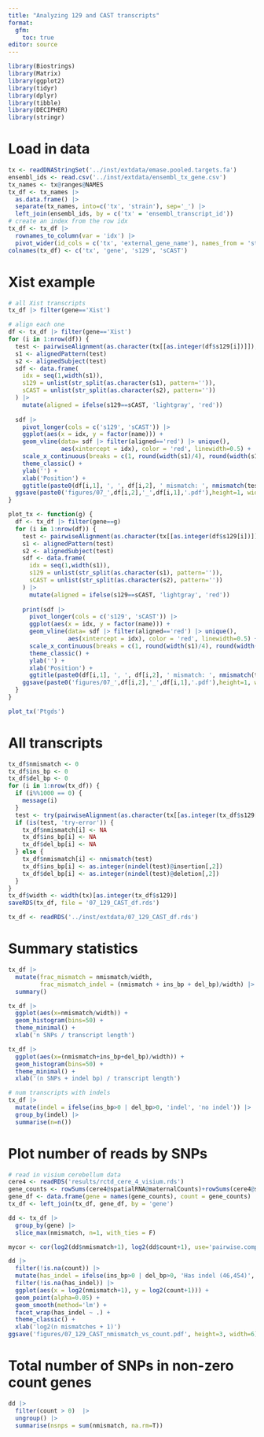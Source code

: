 ```yaml
---
title: "Analyzing 129 and CAST transcripts"
format: 
  gfm:
    toc: true
editor: source
---
```



```r
library(Biostrings)
library(Matrix)
library(ggplot2)
library(tidyr)
library(dplyr)
library(tibble)
library(DECIPHER)
library(stringr)
```

# Load in data

```r
tx <- readDNAStringSet('../inst/extdata/emase.pooled.targets.fa')
ensembl_ids <- read.csv('../inst/extdata/ensembl_tx_gene.csv')
tx_names <- tx@ranges@NAMES
tx_df <- tx_names |> 
  as.data.frame() |>
  separate(tx_names, into=c('tx', 'strain'), sep='_') |>
  left_join(ensembl_ids, by = c('tx' = 'ensembl_transcript_id'))
# create an index from the row idx 
tx_df <- tx_df |> 
  rownames_to_column(var = 'idx') |>
  pivot_wider(id_cols = c('tx', 'external_gene_name'), names_from = 'strain', values_from='idx')
colnames(tx_df) <- c('tx', 'gene', 's129', 'sCAST')
```

# Xist example

```r
# all Xist transcripts
tx_df |> filter(gene=='Xist')
```

```r
# align each one
df <- tx_df |> filter(gene=='Xist')
for (i in 1:nrow(df)) {
  test <- pairwiseAlignment(as.character(tx[[as.integer(df$s129[i])]]), as.character(tx[[as.integer(df$sCAST[i])]]))
  s1 <- alignedPattern(test)
  s2 <- alignedSubject(test)
  sdf <- data.frame(
    idx = seq(1,width(s1)),
    s129 = unlist(str_split(as.character(s1), pattern='')),
    sCAST = unlist(str_split(as.character(s2), pattern=''))
  ) |>
    mutate(aligned = ifelse(s129==sCAST, 'lightgray', 'red')) 
  
  sdf |>
    pivot_longer(cols = c('s129', 'sCAST')) |>
    ggplot(aes(x = idx, y = factor(name))) +
    geom_vline(data= sdf |> filter(aligned=='red') |> unique(),
               aes(xintercept = idx), color = 'red', linewidth=0.5) +
    scale_x_continuous(breaks = c(1, round(width(s1)/4), round(width(s1)/2), round(width(s1)/4*3), width(s1)), labels = c(1, round(width(s1)/4), round(width(s1)/2), round(width(s1)/4*3), width(s1)), limits = c(1, width(s1))) +
    theme_classic() +
    ylab('') +
    xlab('Position') +
    ggtitle(paste0(df[i,1], ', ', df[i,2], ' mismatch: ', nmismatch(test), '; ins: ', as.integer(nindel(test)@insertion[,2]), 'bp; del:', as.integer(nindel(test)@deletion[,2]), 'bp'))
  ggsave(paste0('figures/07_',df[i,2],'_',df[i,1],'.pdf'),height=1, width=8)
}
```


```r
plot_tx <- function(g) {
  df <- tx_df |> filter(gene==g)
  for (i in 1:nrow(df)) {
    test <- pairwiseAlignment(as.character(tx[[as.integer(df$s129[i])]]), as.character(tx[[as.integer(df$sCAST[i])]]))
    s1 <- alignedPattern(test)
    s2 <- alignedSubject(test)
    sdf <- data.frame(
      idx = seq(1,width(s1)),
      s129 = unlist(str_split(as.character(s1), pattern='')),
      sCAST = unlist(str_split(as.character(s2), pattern=''))
    ) |>
      mutate(aligned = ifelse(s129==sCAST, 'lightgray', 'red')) 
    
    print(sdf |>
      pivot_longer(cols = c('s129', 'sCAST')) |>
      ggplot(aes(x = idx, y = factor(name))) +
      geom_vline(data= sdf |> filter(aligned=='red') |> unique(),
                 aes(xintercept = idx), color = 'red', linewidth=0.5) +
      scale_x_continuous(breaks = c(1, round(width(s1)/4), round(width(s1)/2), round(width(s1)/4*3), width(s1)), labels = c(1, round(width(s1)/4), round(width(s1)/2), round(width(s1)/4*3), width(s1)), limits = c(1, width(s1))) +
      theme_classic() +
      ylab('') +
      xlab('Position') +
      ggtitle(paste0(df[i,1], ', ', df[i,2], ' mismatch: ', nmismatch(test), '; ins: ', as.integer(nindel(test)@insertion[,2]), 'bp; del:', as.integer(nindel(test)@deletion[,2]), 'bp')))
    ggsave(paste0('figures/07_',df[i,2],'_',df[i,1],'.pdf'),height=1, width=8)
  }
}
```

```r
plot_tx('Ptgds')
```



# All transcripts

```r
tx_df$nmismatch <- 0
tx_df$ins_bp <- 0
tx_df$del_bp <- 0
for (i in 1:nrow(tx_df)) {
  if (i%%1000 == 0) {
    message(i)
  }
  test <- try(pairwiseAlignment(as.character(tx[[as.integer(tx_df$s129[i])]]), as.character(tx[[as.integer(tx_df$sCAST[i])]])))
  if (is(test, 'try-error')) {
    tx_df$nmismatch[i] <- NA
    tx_df$ins_bp[i] <- NA
    tx_df$del_bp[i] <- NA
  } else {
    tx_df$nmismatch[i] <- nmismatch(test)
    tx_df$ins_bp[i] <- as.integer(nindel(test)@insertion[,2])
    tx_df$del_bp[i] <- as.integer(nindel(test)@deletion[,2])
  }
}
tx_df$width <- width(tx)[as.integer(tx_df$s129)]
saveRDS(tx_df, file = '07_129_CAST_df.rds')
```

```r
tx_df <- readRDS('../inst/extdata/07_129_CAST_df.rds')
```


# Summary statistics

```r
tx_df |>
  mutate(frac_mismatch = nmismatch/width,
         frac_mismatch_indel = (nmismatch + ins_bp + del_bp)/width) |>
  summary()
```


```r
tx_df |>
  ggplot(aes(x=nmismatch/width)) +
  geom_histogram(bins=50) +
  theme_minimal() +
  xlab('n SNPs / transcript length')
```



```r
tx_df |>
  ggplot(aes(x=(nmismatch+ins_bp+del_bp)/width)) +
  geom_histogram(bins=50) +
  theme_minimal() +
  xlab('(n SNPs + indel bp) / transcript length')
```


```r
# num transcripts with indels
tx_df |>
  mutate(indel = ifelse(ins_bp>0 | del_bp>0, 'indel', 'no indel')) |>
  group_by(indel) |>
  summarise(n=n())
```



# Plot number of reads by SNPs


```r
# read in visium cerebellum data
cere4 <- readRDS('results/rctd_cere_4_visium.rds')
gene_counts <- rowSums(cere4@spatialRNA@maternalCounts)+rowSums(cere4@spatialRNA@paternalCounts)
gene_df <- data.frame(gene = names(gene_counts), count = gene_counts)
tx_df <- left_join(tx_df, gene_df, by = 'gene')
```

```r
dd <- tx_df |>
  group_by(gene) |>
  slice_max(nmismatch, n=1, with_ties = F)

mycor <- cor(log2(dd$nmismatch+1), log2(dd$count+1), use='pairwise.complete')

dd |>
  filter(!is.na(count)) |>
  mutate(has_indel = ifelse(ins_bp>0 | del_bp>0, 'Has indel (46,454)', 'No indel (68,664)')) |>
  filter(!is.na(has_indel)) |>
  ggplot(aes(x = log2(nmismatch+1), y = log2(count+1))) +
  geom_point(alpha=0.05) +
  geom_smooth(method='lm') +
  facet_wrap(has_indel ~ .) +
  theme_classic() +
  xlab('log2(n mismatches + 1)') 
ggsave('figures/07_129_CAST_nmismatch_vs_count.pdf', height=3, width=6)
```

# Total number of SNPs in non-zero count genes

```r
dd |>
  filter(count > 0)  |>
  ungroup() |>
  summarise(nsnps = sum(nmismatch, na.rm=T))
```



